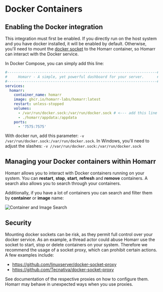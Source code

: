 # Docker Containers
## Enabling the Docker integration
This integration must first be enabled.
If you directly run on the host system and you have docker installed, it will be enabled by default.
Otherwise, you'll need to mount the [docker socket](https://docs.docker.com/engine/security/protect-access/) to the Homarr container,
so Homarr can interact with the Docker service.

In Docker Compose, you can simply add this line:

```yaml {10}
#---------------------------------------------------------------------#
#     Homarr - A simple, yet powerful dashboard for your server.      #
#---------------------------------------------------------------------#
services:
  homarr:
    container_name: homarr
    image: ghcr.io/homarr-labs/homarr:latest
    restart: unless-stopped
    volumes:
      - /var/run/docker.sock:/var/run/docker.sock # <--- add this line here!
      - ./homarr/appdata:/appdata
    ports:
      - '7575:7575'
```

With docker run, add this parameter: `-v /var/run/docker.sock:/var/run/docker.sock`.
In Windows, you'll need to adjust the slashes: `-v //var/run/docker.sock:/var/run/docker.sock`

## Managing your Docker containers within Homarr
Homarr allows you to interact with Docker containers running on your system.
You can **restart**, **stop**, **start**, **refresh** and **remove** containers.
A search also allows you to search through your containers.

Additionally, if you have a lot of containers you can search and filter them by **container** or **image** name:

![Container and Image Search](img/container-and-image-search.png)

## Security
Mounting docker sockets can be risk, as they permit full control over your docker service.
As an example, a thread actor could abuse Homarr use the socket to start, stop or delete containers on your system.
Therefore we recommend the usage of a socket proxy, which can prohibit certain actions.
A few examples include:
- https://github.com/linuxserver/docker-socket-proxy
- https://github.com/Tecnativa/docker-socket-proxy

See documentation of the respective proxies on how to configure them.
Homarr may behave in unexpected ways when you use proxies.